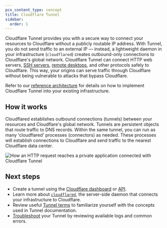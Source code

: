 ```yaml
---
pcx_content_type: concept
title: Cloudflare Tunnel
sidebar:
  order: 1
---
```



<Render file="survey" />

Cloudflare Tunnel provides you with a secure way to connect your resources to Cloudflare without a publicly routable IP address. With Tunnel, you do not send traffic to an external IP — instead, a lightweight daemon in your infrastructure (`cloudflared`) creates outbound-only connections to Cloudflare's global network. Cloudflare Tunnel can connect HTTP web servers, [SSH servers](/cloudflare-one/connections/connect-networks/use-cases/ssh/), [remote desktops](/cloudflare-one/connections/connect-networks/use-cases/rdp/), and other protocols safely to Cloudflare. This way, your origins can serve traffic through Cloudflare without being vulnerable to attacks that bypass Cloudflare.

Refer to our [reference architecture](/reference-architecture/architectures/sase/) for details on how to implement Cloudflare Tunnel into your existing infrastructure.

## How it works

Cloudflared establishes outbound connections (tunnels) between your resources and Cloudflare's global network. Tunnels are persistent objects that route traffic to DNS records. Within the same tunnel, you can run as many 'cloudflared' processes (connectors) as needed. These processes will establish connections to Cloudflare and send traffic to the nearest Cloudflare data center.

![How an HTTP request reaches a private application connected with Cloudflare Tunnel](~/assets/images/cloudflare-one/connections/connect-apps/handshake.jpg)

## Next steps

- Create a tunnel using the [Cloudflare dashboard](/cloudflare-one/connections/connect-networks/get-started/create-remote-tunnel/) or [API](/cloudflare-one/connections/connect-networks/get-started/create-remote-tunnel-api/).
- Learn more about [`cloudflared`](/cloudflare-one/connections/connect-networks/downloads/), the server-side daemon that connects your infrastructure to Cloudflare.
- Review useful [Tunnel terms](/cloudflare-one/connections/connect-networks/get-started/tunnel-useful-terms/) to familiarize yourself with the concepts used in Tunnel documentation.
- [Troubleshoot](/cloudflare-one/connections/connect-networks/troubleshoot-tunnels/) your Tunnel by reviewing available logs and common errors.
